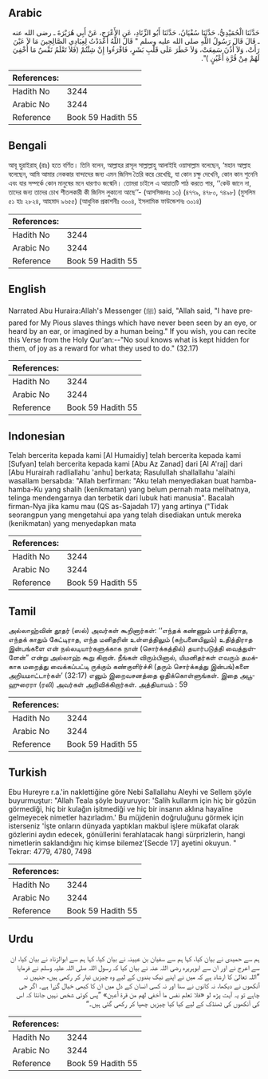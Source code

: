 ## Arabic


<div dir="rtl" lang="ar" style={{fontSize:'larger',backgroundColor:'#f8f9fa',padding:20}}>
حَدَّثَنَا الْحُمَيْدِيُّ، حَدَّثَنَا سُفْيَانُ، حَدَّثَنَا أَبُو الزِّنَادِ، عَنِ الأَعْرَجِ، عَنْ أَبِي هُرَيْرَةَ ـ رضى الله عنه ـ قَالَ قَالَ رَسُولُ اللَّهِ صلى الله عليه وسلم ‏"‏ قَالَ اللَّهُ أَعْدَدْتُ لِعِبَادِي الصَّالِحِينَ مَا لاَ عَيْنَ رَأَتْ، وَلاَ أُذُنَ سَمِعَتْ، وَلاَ خَطَرَ عَلَى قَلْبِ بَشَرٍ، فَاقْرَءُوا إِنْ شِئْتُمْ ‏(‏فَلاَ تَعْلَمُ نَفْسٌ مَا أُخْفِيَ لَهُمْ مِنْ قُرَّةِ أَعْيُنٍ ‏)‏‏"‏‏.‏
</div>
<div style={{backgroundColor:'#f8f9fa',padding:20, marginBottom: 10}}><table> <thead> <tr> <th>References:</th> <th></th> </tr> </thead> <tbody><tr><td>Hadith No</td><td>3244</td></tr><tr><td>Arabic No</td><td>3244</td></tr><tr><td>Reference</td><td>Book 59 Hadith 55</td></tr></tbody></table></div>

## Bengali


<div dir="ltr" lang="bn" style={{fontSize:'larger',backgroundColor:'#f8f9fa',padding:20}}>
আবূ হুরাইরাহ্ (রাঃ) হতে বর্ণিত। তিনি বলেন, আল্লাহর রাসূল সাল্লাল্লাহু আলাইহি ওয়াসাল্লাম বলেছেন, ‘মহান আল্লাহ বলেছেন, আমি আমার নেককার বান্দাদের জন্য এমন জিনিস তৈরি করে রেখেছি, যা কোন চক্ষু দেখেনি, কোন কান শুনেনি এবং যার সম্পর্কে কোন মানুষের মনে ধারণাও জন্মেনি। তোমরা চাইলে এ আয়াতটি পাঠ করতে পার, ‘‘কেউ জানে না, তাদের জন্য তাদের চোখ শীতলকারী কী জিনিস লুকানো আছে’’- (আসসিজদাঃ ১৩) (৪৭৭৯, ৪৭৮০, ৭৪৯৮) (মুসলিম ৫১ হাঃ ২৮২৪, আহমাদ ৯৬৫৫) (আধুনিক প্রকাশনীঃ ৩০০৪, ইসলামিক ফাউন্ডেশনঃ ৩০১৪)
</div>
<div style={{backgroundColor:'#f8f9fa',padding:20, marginBottom: 10}}><table> <thead> <tr> <th>References:</th> <th></th> </tr> </thead> <tbody><tr><td>Hadith No</td><td>3244</td></tr><tr><td>Arabic No</td><td>3244</td></tr><tr><td>Reference</td><td>Book 59 Hadith 55</td></tr></tbody></table></div>

## English


<div dir="ltr" lang="en" style={{fontSize:'larger',backgroundColor:'#f8f9fa',padding:20}}>
Narrated Abu Huraira:Allah's Messenger (ﷺ) said, "Allah said, "I have prepared for My Pious slaves things which have never been seen by an eye, or heard by an ear, or imagined by a human being." If you wish, you can recite this Verse from the Holy Qur'an:--"No soul knows what is kept hidden for them, of joy as a reward for what they used to do." (32.17)
</div>
<div style={{backgroundColor:'#f8f9fa',padding:20, marginBottom: 10}}><table> <thead> <tr> <th>References:</th> <th></th> </tr> </thead> <tbody><tr><td>Hadith No</td><td>3244</td></tr><tr><td>Arabic No</td><td>3244</td></tr><tr><td>Reference</td><td>Book 59 Hadith 55</td></tr></tbody></table></div>

## Indonesian


<div dir="ltr" lang="id" style={{fontSize:'larger',backgroundColor:'#f8f9fa',padding:20}}>
Telah bercerita kepada kami [Al Humaidiy] telah bercerita kepada kami [Sufyan] telah bercerita kepada kami [Abu Az Zanad] dari [Al A'raj] dari [Abu Hurairah radliallahu 'anhu] berkata; Rasulullah shallallahu 'alaihi wasallam bersabda: "Allah berfirman: "Aku telah menyediakan buat hamba-hamba-Ku yang shalih (kenikmatan) yang belum pernah mata melihatnya, telinga mendengarnya dan terbetik dari lubuk hati manusia". Bacalah firman-Nya jika kamu mau (QS as-Sajadah 17) yang artinya ("Tidak seorangpun yang mengetahui apa yang telah disediakan untuk mereka (kenikmatan) yang menyedapkan mata
</div>
<div style={{backgroundColor:'#f8f9fa',padding:20, marginBottom: 10}}><table> <thead> <tr> <th>References:</th> <th></th> </tr> </thead> <tbody><tr><td>Hadith No</td><td>3244</td></tr><tr><td>Arabic No</td><td>3244</td></tr><tr><td>Reference</td><td>Book 59 Hadith 55</td></tr></tbody></table></div>

## Tamil


<div dir="ltr" lang="ta" style={{fontSize:'larger',backgroundColor:'#f8f9fa',padding:20}}>
அல்லாஹ்வின் தூதர் (ஸல்) அவர்கள் கூறினார்கள்: ‘‘எந்தக் கண்ணும் பார்த்திராத, எந்தக் காதும் கேட்டிராத, எந்த மனிதரின் உள்ளத்திலும் (கற்பனையிலும்) உதித்திராத இன்பங்களை என் நல்லடியார்களுக்காக நான் (சொர்க்கத்தில்) தயார்படுத்தி வைத்துள்ளேன்” என்று அல்லாஹ் கூறு கிறான். நீங்கள் விரும்பினால், யிமனிதர்கள் எவரும் தமக்காக மறைத்து வைக்கப்பட்டி ருக்கும் கண்குளிர்ச்சி (தரும் சொர்க்கத்து இன்பங்)களை அறியமாட்டார்கள்’ (32:17) எனும் இறைவசனத்தை ஓதிக்கொள்ளுங்கள். இதை அபூஹுரைரா (ரலி) அவர்கள் அறிவிக்கிறார்கள். அத்தியாயம் : 59
</div>
<div style={{backgroundColor:'#f8f9fa',padding:20, marginBottom: 10}}><table> <thead> <tr> <th>References:</th> <th></th> </tr> </thead> <tbody><tr><td>Hadith No</td><td>3244</td></tr><tr><td>Arabic No</td><td>3244</td></tr><tr><td>Reference</td><td>Book 59 Hadith 55</td></tr></tbody></table></div>

## Turkish


<div dir="ltr" lang="tr" style={{fontSize:'larger',backgroundColor:'#f8f9fa',padding:20}}>
Ebu Hureyre r.a.'in naklettiğine göre Nebi Sallallahu Aleyhi ve Sellem şöyle buyurmuştur: "Allah Teala şöyle buyuruyor: 'Salih kullarım için hiç bir gözün görmediği, hiç bir kulağın işitmediği ve hiç bir insanın aklına hayaline gelmeyecek nimetler hazırladım.' Bu müjdenin doğruluğunu görmek için isterseniz 'İşte onların dünyada yaptıkları makbul işlere mükafat olarak gözlerini aydın edecek, gönüllerini ferahlatacak hangi sürprizlerin, hangi nimetlerin saklandığını hiç kimse bilemez'[Secde 17] ayetini okuyun. " Tekrar: 4779, 4780, 7498
</div>
<div style={{backgroundColor:'#f8f9fa',padding:20, marginBottom: 10}}><table> <thead> <tr> <th>References:</th> <th></th> </tr> </thead> <tbody><tr><td>Hadith No</td><td>3244</td></tr><tr><td>Arabic No</td><td>3244</td></tr><tr><td>Reference</td><td>Book 59 Hadith 55</td></tr></tbody></table></div>

## Urdu


<div dir="rtl" lang="ur" style={{fontSize:'larger',backgroundColor:'#f8f9fa',padding:20}}>
ہم سے حمیدی نے بیان کیا، کہا ہم سے سفیان بن عیینہ نے بیان کیا، کہا ہم سے ابوالزناد نے بیان کیا، ان سے اعرج نے اور ان سے ابوہریرہ رضی اللہ عنہ نے بیان کیا کہ رسول اللہ صلی اللہ علیہ وسلم نے فرمایا ”اللہ تعالیٰ کا ارشاد ہے کہ میں نے اپنے نیک بندوں کے لیے وہ چیزیں تیار کر رکھی ہیں، جنہیں نہ آنکھوں نے دیکھا، نہ کانوں نے سنا اور نہ کسی انسان کے دل میں ان کا کبھی خیال گزرا ہے۔ اگر جی چاہے تو یہ آیت پڑھ لو «فلا تعلم نفس ما أخفي لهم من قرة أعين» ”پس کوئی شخص نہیں جانتا کہ اس کی آنکھوں کی ٹھنڈک کے لیے کیا کیا چیزیں چھپا کر رکھی گئی ہیں۔“
</div>
<div style={{backgroundColor:'#f8f9fa',padding:20, marginBottom: 10}}><table> <thead> <tr> <th>References:</th> <th></th> </tr> </thead> <tbody><tr><td>Hadith No</td><td>3244</td></tr><tr><td>Arabic No</td><td>3244</td></tr><tr><td>Reference</td><td>Book 59 Hadith 55</td></tr></tbody></table></div>